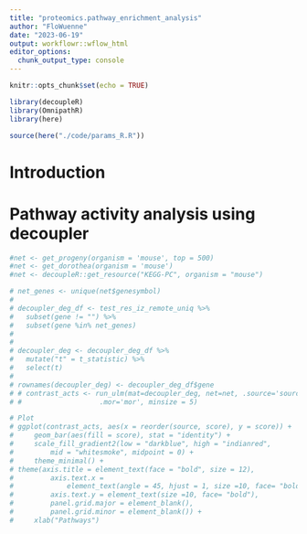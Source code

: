 ```yaml
---
title: "proteomics.pathway_enrichment_analysis"
author: "FloWuenne"
date: "2023-06-19"
output: workflowr::wflow_html
editor_options:
  chunk_output_type: console
---
```


```r
knitr::opts_chunk$set(echo = TRUE)

library(decoupleR)
library(OmnipathR)
library(here)

source(here("./code/params_R.R"))
```

# Introduction


# Pathway activity analysis using decoupler

```r
#net <- get_progeny(organism = 'mouse', top = 500)
#net <- get_dorothea(organism = 'mouse')
#net <- decoupleR::get_resource("KEGG-PC", organism = "mouse")
```

```r
# net_genes <- unique(net$genesymbol)
# 
# decoupler_deg_df <- test_res_iz_remote_uniq %>%
#   subset(gene != "") %>%
#   subset(gene %in% net_genes)
# 
#   
# decoupler_deg <- decoupler_deg_df %>%
#   mutate("t" = t_statistic) %>%
#   select(t)
# 
# rownames(decoupler_deg) <- decoupler_deg_df$gene
# # contrast_acts <- run_ulm(mat=decoupler_deg, net=net, .source='source', .target='target',
# #                   .mor='mor', minsize = 5)

```


```r
# Plot
# ggplot(contrast_acts, aes(x = reorder(source, score), y = score)) + 
#     geom_bar(aes(fill = score), stat = "identity") +
#     scale_fill_gradient2(low = "darkblue", high = "indianred", 
#         mid = "whitesmoke", midpoint = 0) + 
#     theme_minimal() +
# theme(axis.title = element_text(face = "bold", size = 12),
#         axis.text.x = 
#             element_text(angle = 45, hjust = 1, size =10, face= "bold"),
#         axis.text.y = element_text(size =10, face= "bold"),
#         panel.grid.major = element_blank(), 
#         panel.grid.minor = element_blank()) +
#     xlab("Pathways")
```



